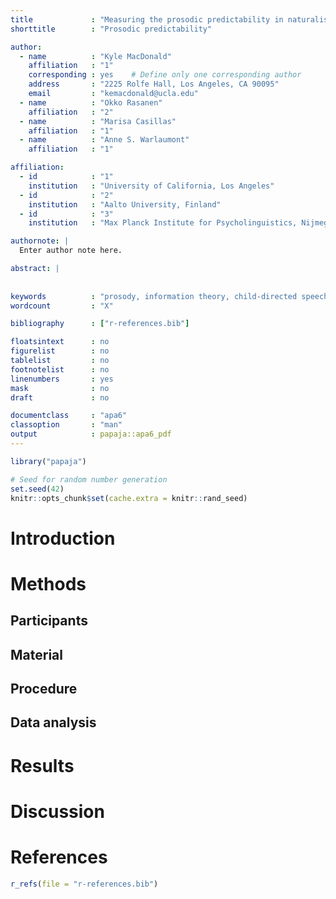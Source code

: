 ```yaml
---
title             : "Measuring the prosodic predictability in naturalistic language input"
shorttitle        : "Prosodic predictability"

author: 
  - name          : "Kyle MacDonald"
    affiliation   : "1"
    corresponding : yes    # Define only one corresponding author
    address       : "2225 Rolfe Hall, Los Angeles, CA 90095"
    email         : "kemacdonald@ucla.edu"
  - name          : "Okko Rasanen"
    affiliation   : "2"
  - name          : "Marisa Casillas"
    affiliation   : "1"
  - name          : "Anne S. Warlaumont"
    affiliation   : "1"

affiliation:
  - id            : "1"
    institution   : "University of California, Los Angeles"
  - id            : "2"
    institution   : "Aalto University, Finland"
  - id            : "3"
    institution   : "Max Planck Institute for Psycholinguistics, Nijmegen, The Netherlands"

authornote: |
  Enter author note here.

abstract: |
  
  
keywords          : "prosody, information theory, child-directed speech, language acquisition, attention, computational reproducibility"
wordcount         : "X"

bibliography      : ["r-references.bib"]

floatsintext      : no
figurelist        : no
tablelist         : no
footnotelist      : no
linenumbers       : yes
mask              : no
draft             : no

documentclass     : "apa6"
classoption       : "man"
output            : papaja::apa6_pdf
---
```


```r
library("papaja")
```

```r
# Seed for random number generation
set.seed(42)
knitr::opts_chunk$set(cache.extra = knitr::rand_seed)
```

# Introduction

# Methods

## Participants

## Material

## Procedure

## Data analysis

# Results

# Discussion


\newpage

# References
```r
r_refs(file = "r-references.bib")
```

\begingroup
\setlength{\parindent}{-0.5in}
\setlength{\leftskip}{0.5in}

<div id = "refs"></div>
\endgroup
